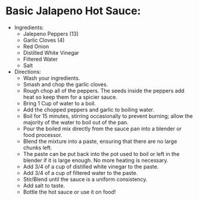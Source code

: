 # Basic Jalapeno Hot Sauce:

 - Ingredients:
   - Jalepeno Peppers (13)
   - Garlic Cloves (4)
   - Red Onion
   - Distilled White Vinegar
   - Filtered Water
   - Salt
 - Directions:
   - Wash your ingredients.
   - Smash and chop the garlic cloves.
   - Rough chop all of the peppers. The seeds inside the peppers add heat so keep them for a spicier sauce.
   - Bring 1 Cup of water to a boil.
   - Add the chopped peppers and garlic to boiling water.
   - Boil for 15 minutes, stirring occasionally to prevent burning; allow the majority of the water to boil out of the pan.
   - Pour the boiled mix directly from the sauce pan into a blender or food processor.
   - Blend the mixture into a paste, ensuring that there are no large chunks left.
   - The paste can be put back into the pot used to boil or left in the blender if it is large enough. No more heating is necessary.
   - Add 3/4 of a cup of distilled white vinegar to the paste.
   - Add 3/4 of a cup of filtered water to the paste.
   - Stir/Blend until the sauce is a uniform consistency.
   - Add salt to taste.
   - Bottle the hot sauce or use it on food!

